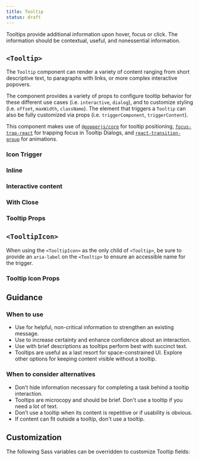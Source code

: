 ```yaml
---
title: Tooltip
status: draft
---
```



Tooltips provide additional information upon hover, focus or click. The information should be contextual, useful, and nonessential information.

## `<Tooltip>`

The `Tooltip` component can render a variety of content ranging from short descriptive text, to paragraphs with links, or more complex interactive popovers.

The component provides a variety of props to configure tooltip behavior for these different use cases (i.e. `interactive`, `dialog`), and to customize styling (i.e. `offset`, `maxWidth`, `className`). The element that triggers a `Tooltip` can also be fully customized via props (i.e. `triggerComponent`, `triggerContent`).

This component makes use of [`@popperjs/core`](https://popper.js.org/docs/v2/) for tooltip positioning, [`focus-trap-react`](https://github.com/focus-trap/focus-trap-react#readme) for trapping focus in Tooltip Dialogs, and [`react-transition-group`](http://reactcommunity.org/react-transition-group/css-transition) for animations.

### Icon Trigger

<StorybookExample
  componentName="icon tooltip"
  sourceFilePath="components/Tooltip/Tooltip.tsx"
  storyId="components-tooltip--icon-trigger"
/>

### Inline

<StorybookExample
  componentName="inline tooltip"
  sourceFilePath="components/Tooltip/Tooltip.tsx"
  storyId="components-tooltip--inline-trigger"
/>

### Interactive content

<StorybookExample
  componentName="interactive tooltip"
  sourceFilePath="components/Tooltip/Tooltip.tsx"
  storyId="components-tooltip--interactive-content"
  minHeight={350}
/>

### With Close

<StorybookExample
  componentName="tooltip with close"
  sourceFilePath="components/Tooltip/Tooltip.tsx"
  storyId="components-tooltip--tooltip-with-close-button"
  minHeight={350}
/>

### Tooltip Props

<PropTable componentName="Tooltip" />

## `<TooltipIcon>`

When using the `<TooltipIcon>` as the only child of `<Tooltip>`, be sure to provide an `aria-label` on the `<Tooltip>` to ensure an accessible name for the trigger.

<ViewSourceLink sourceFilePath="components/Tooltip/TooltipIcon.tsx" />

### Tooltip Icon Props

<PropTable componentName="TooltipIcon" />

## Guidance

### When to use

- Use for helpful, non-critical information to strengthen an existing message.
- Use to increase certainty and enhance confidence about an interaction.
- Use with brief descriptions as tooltips perform best with succinct text.
- Tooltips are useful as a last resort for space-constrained UI. Explore other options for keeping content visible without a tooltip.

### When to consider alternatives

- Don’t hide information necessary for completing a task behind a tooltip interaction.
- Tooltips are microcopy and should be brief. Don't use a tooltip if you need a lot of text.
- Don’t use a tooltip when its content is repetitive or if usability is obvious.
- If content can fit outside a tooltip, don't use a tooltip.

## Customization

The following Sass variables can be overridden to customize Tooltip fields:

<ComponentThemeOptions
  theme="core"
  componentname="tooltip"
/>
